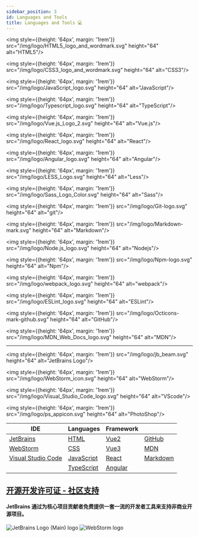 ```yaml
---
sidebar_position: 3
id: Languages and Tools
title: Languages and Tools 💻
---
```


<img style={{height: '64px', margin: '1rem'}} src="/img/logo/HTML5_logo_and_wordmark.svg" height="64" alt="HTML5"/>

<img style={{height: '64px', margin: '1rem'}} src="/img/logo/CSS3_logo_and_wordmark.svg" height="64" alt="CSS3"/>

<img style={{height: '64px', margin: '1rem'}} src="/img/logo/JavaScript_logo.svg" height="64" alt="JavaScript"/>

<img style={{height: '64px', margin: '1rem'}} src="/img/logo/Typescript_logo.svg" height="64" alt="TypeScript"/>

<img style={{height: '64px', margin: '1rem'}} src="/img/logo/Vue.js_Logo_2.svg" height="64" alt="Vue.js"/>

<img style={{height: '64px', margin: '1rem'}} src="/img/logo/React_logo.svg" height="64" alt="React"/>

<img style={{height: '64px', margin: '1rem'}} src="/img/logo/Angular_logo.svg" height="64" alt="Angular"/>

<img style={{height: '64px', margin: '1rem'}} src="/img/logo/LESS_Logo.svg" height="64" alt="Less"/>

<img style={{height: '64px', margin: '1rem'}} src="/img/logo/Sass_Logo_Color.svg" height="64" alt="Sass"/>

<img style={{height: '64px', margin: '1rem'}} src="/img/logo/Git-logo.svg" height="64" alt="git"/>

<img style={{height: '64px', margin: '1rem'}} src="/img/logo/Markdown-mark.svg" height="64" alt="Markdown"/>

<img style={{height: '64px', margin: '1rem'}} src="/img/logo/Node.js_logo.svg" height="64" alt="Nodejs"/>

<img style={{height: '64px', margin: '1rem'}} src="/img/logo/Npm-logo.svg" height="64" alt="Npm"/>

<img style={{height: '64px', margin: '1rem'}} src="/img/logo/webpack_logo.svg" height="64" alt="webpack"/>

<img style={{height: '64px', margin: '1rem'}} src="/img/logo/ESLint_logo.svg" height="64" alt="ESLint"/>

<img style={{height: '64px', margin: '1rem'}} src="/img/logo/Octicons-mark-github.svg" height="64" alt="GitHub"/>

<img style={{height: '64px', margin: '1rem'}} src="/img/logo/MDN_Web_Docs_logo.svg" height="64" alt="MDN"/>
<br/><hr/>
<img style={{height: '64px', margin: '1rem'}} src="/img/logo/jb_beam.svg" height="64" alt="JetBrains Logo"/>

<img style={{height: '64px', margin: '1rem'}} src="/img/logo/WebStorm_icon.svg" height="64" alt="WebStorm"/>

<img style={{height: '64px', margin: '1rem'}} src="/img/logo/Visual_Studio_Code_logo.svg" height="64" alt="VScode"/>

<img style={{height: '64px', margin: '1rem'}} src="/img/logo/ps_appicon.svg" height="64" alt="PhotoShop"/>

| IDE                                                   | Languages                                                             | Framework                             |                                             |
|-------------------------------------------------------|-----------------------------------------------------------------------|---------------------------------------|---------------------------------------------|
| [JetBrains](https://www.jetbrains.com/zh-cn/)         | [HTML](https://developer.mozilla.org/zh-CN/docs/Web/HTML)             | [Vue2](https://cn.vuejs.org/)         | [GitHub](https://github.com/)               |
| [WebStorm](https://www.jetbrains.com/zh-cn/webstorm/) | [CSS](https://developer.mozilla.org/zh-CN/docs/Web/CSS)               | [Vue3](https://v3.cn.vuejs.org/)      | [MDN](https://developer.mozilla.org/zh-CN/) |
| [Visual Studio Code](https://code.visualstudio.com/)  | [JavaScript](https://developer.mozilla.org/zh-CN/docs/Web/JavaScript) | [React](https://zh-hans.reactjs.org/) | [Markdown](https://markdown.com.cn/)        |
|                                                       | [TypeScript](https://www.typescriptlang.org/zh/)                      | [Angular](https://angular.cn/)        |                                             |

## [开源开发许可证 - 社区支持](https://www.jetbrains.com/zh-cn/community/opensource/#support)

#### JetBrains 通过为核心项目贡献者免费提供一套一流的开发者工具来支持非商业开源项目。

![JetBrains Logo (Main) logo](/img/logo/jb_beam.svg)
![WebStorm logo](/img/logo/WebStorm.svg)



